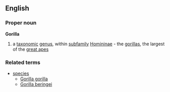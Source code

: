 ==English==
===Proper noun===
'''Gorilla'''
#a [[taxonomic]] [[genus]], within [[subfamily]] [[Homininae]] - the [[gorilla]]s, the largest of the [[great ape]]s
===Related terms===
{{wikispecies}}
*[[species]]
**[[Gorilla gorilla]]
**[[Gorilla beringei]]
